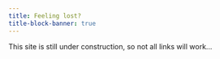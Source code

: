 ```yaml
---
title: Feeling lost?
title-block-banner: true
---
```



This site is still under construction, so not all links will work...
